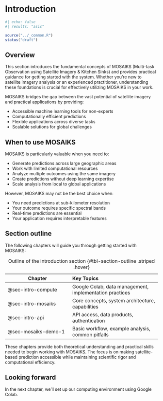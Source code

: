 # Introduction 
```r
#| echo: false
#| results: "asis"

source("../_common.R")
status("draft")
```

## Overview

This section introduces the fundamental concepts of MOSAIKS (Multi-task Observation using Satellite Imagery & Kitchen Sinks) and provides practical guidance for getting started with the system. Whether you're new to satellite imagery analysis or an experienced practitioner, understanding these foundations is crucial for effectively utilizing MOSAIKS in your work.

MOSAIKS bridges the gap between the vast potential of satellite imagery and practical applications by providing:

- Accessible machine learning tools for non-experts
- Computationally efficient predictions
- Flexible applications across diverse tasks
- Scalable solutions for global challenges

## When to use MOSAIKS

MOSAIKS is particularly valuable when you need to:

- Generate predictions across large geographic areas
- Work with limited computational resources
- Analyze multiple outcomes using the same imagery
- Create predictions without deep learning expertise
- Scale analysis from local to global applications

However, MOSAIKS may not be the best choice when:

- You need predictions at sub-kilometer resolution
- Your outcome requires specific spectral bands
- Real-time predictions are essential
- Your application requires interpretable features

## Section outline

The following chapters will guide you through getting started with MOSAIKS:

| Chapter | Key Topics |
|---------|:-----------|
| @sec-intro-compute | Google Colab, data management, implementation practices |
| @sec-intro-mosaiks | Core concepts, system architecture, capabilities |
| @sec-intro-api | API access, data products, authentication |
| @sec-mosaiks-demo-1 | Basic workflow, example analysis, common pitfalls |

: Outline of the introduction section {#tbl-section-outline .striped .hover}

These chapters provide both theoretical understanding and practical skills needed to begin working with MOSAIKS. The focus is on making satellite-based prediction accessible while maintaining scientific rigor and computational efficiency.

::: {.callout-note}
# Looking forward

In the next chapter, we'll set up our computing environment using Google Colab.
:::
